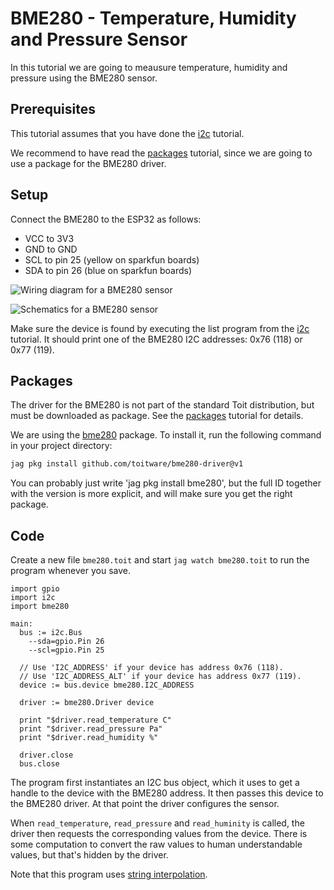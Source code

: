 
# BME280 - Temperature, Humidity and Pressure Sensor
In this tutorial we are going to meausure temperature, humidity and
pressure using the BME280 sensor.

## Prerequisites
This tutorial assumes that you have done the [i2c](../i2c) tutorial.

We recommend to have read the [packages](../../setup/packages) tutorial,
since we are going to use a package for the BME280 driver.

## Setup

Connect the BME280 to the ESP32 as follows:
- VCC to 3V3
- GND to GND
- SCL to pin 25 (yellow on sparkfun boards)
- SDA to pin 26 (blue on sparkfun boards)

<img
  src={Bme280Diagram}
  alt="Wiring diagram for a BME280 sensor"
/>

<img
  src={Bme280Schematics}
  alt="Schematics for a BME280 sensor"
/>

Make sure the device is found by executing the list program
from the [i2c](../i2c) tutorial. It should print one of the
BME280 I2C addresses: 0x76 (118) or 0x77 (119).

## Packages
The driver for the BME280 is not part of the standard Toit distribution,
but must be downloaded as package. See the [packages](../../setup/packages)
tutorial for details.

We are using the [bme280](https://pkg.toit.io/package/github.com%2Ftoitware%2Fbme280-driver@v1)
package. To install it, run the following command in your project directory:

```bash
jag pkg install github.com/toitware/bme280-driver@v1
```

<Note>
You can probably just write 'jag pkg install bme280', but the full ID together
with the version is more explicit, and will make sure you get the right package.
</Note>

## Code
Create a new file `bme280.toit` and start `jag watch bme280.toit` to run
the program whenever you save.

```toit
import gpio
import i2c
import bme280

main:
  bus := i2c.Bus
    --sda=gpio.Pin 26
    --scl=gpio.Pin 25

  // Use 'I2C_ADDRESS' if your device has address 0x76 (118).
  // Use 'I2C_ADDRESS_ALT' if your device has address 0x77 (119).
  device := bus.device bme280.I2C_ADDRESS

  driver := bme280.Driver device

  print "$driver.read_temperature C"
  print "$driver.read_pressure Pa"
  print "$driver.read_humidity %"

  driver.close
  bus.close
```

The program first instantiates an I2C bus object, which it uses to
get a handle to the device with the BME280 address. It then passes
this device to the BME280 driver. At that point the driver
configures the sensor.

When `read_temperature`, `read_pressure` and `read_huminity`
is called, the driver then requests the corresponding values
from the device. There is some computation to convert the
raw values to human understandable values, but that's hidden
by the driver.

Note that this program uses
[string interpolation](../../../language/strings#string-interpolation).
